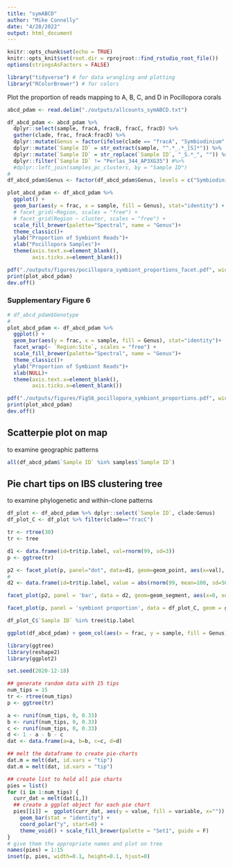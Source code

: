 ```yaml
---
title: "symABCD"
author: "Mike Connelly"
date: "4/28/2022"
output: html_document
---
```


```r
knitr::opts_chunk$set(echo = TRUE)
knitr::opts_knit$set(root.dir = rprojroot::find_rstudio_root_file())
options(stringsAsFactors = FALSE)
```

```r
library("tidyverse") # for data wrangling and plotting
library("RColorBrewer") # for colors
```

Plot the proportion of reads mapping to A, B, C, and D in Pocillopora corals

```r
abcd_pdam <- read.delim("./outputs/allcounts_symABCD.txt")

df_abcd_pdam <- abcd_pdam %>% 
  dplyr::select(sample, fracA, fracB, fracC, fracD) %>% 
  gather(clade, frac, fracA:fracD) %>%
  dplyr::mutate(Genus = factor(ifelse(clade == "fracA", "Symbiodinium", ifelse(clade == "fracB", "Breviolum", ifelse(clade == "fracC", "Cladocopium", "Durusdinium"))))) %>%
  dplyr::mutate(`Sample ID` = str_extract(sample, "^.*_.*_[S]*")) %>% 
  dplyr::mutate(`Sample ID` = str_replace(`Sample ID`, "_S.*_", "")) %>% 
  dplyr::filter(`Sample ID` != "Perlas_344_AP3XG35") #%>% 
  #dplyr::left_join(samples_pc_clusters, by = "Sample ID")
# 
df_abcd_pdam$Genus <- factor(df_abcd_pdam$Genus, levels = c("Symbiodinium", "Breviolum", "Cladocopium", "Durusdinium", ordered = T))

plot_abcd_pdam <- df_abcd_pdam %>% 
  ggplot() + 
  geom_bar(aes(y = frac, x = sample, fill = Genus), stat="identity") +
  # facet_grid(~Region, scales = "free") +
  # facet_grid(Region ~ cluster, scales = "free") +
  scale_fill_brewer(palette="Spectral", name = "Genus")+
  theme_classic()+
  ylab("Proportion of Symbiont Reads")+
  xlab("Pocillopora Samples")+
  theme(axis.text.x=element_blank(),
        axis.ticks.x=element_blank())
```
```r
pdf("./outputs/figures/pocillopora_symbiont_proportions_facet.pdf", width = 6.5, height = 6.5)
print(plot_abcd_pdam)
dev.off()
```
### Supplementary Figure 6
```r
# df_abcd_pdam$Genotype
# 
plot_abcd_pdam <- df_abcd_pdam %>% 
  ggplot() + 
  geom_bar(aes(y = frac, x = sample, fill = Genus), stat="identity")+
  facet_wrap(~ `Region:Site`, scales = "free") +
  scale_fill_brewer(palette="Spectral", name = "Genus")+
  theme_classic()+
  ylab("Proportion of Symbiont Reads")+
  xlab(NULL)+
  theme(axis.text.x=element_blank(),
        axis.ticks.x=element_blank())
```
```r
pdf("./outputs/figures/FigS6_pocillopora_symbiont_proportions.pdf", width = 6.5, height = 6.5)
print(plot_abcd_pdam)
dev.off()
```

## Scatterpie plot on map 
to examine geographic patterns
```r
all(df_abcd_pdam$`Sample ID` %in% samples$`Sample ID`)
```

## Pie chart tips on IBS clustering tree
to examine phylogenetic and within-clone patterns
```r
df_plot <- df_abcd_pdam %>% dplyr::select(`Sample ID`, clade:Genus)
df_plot_C <- df_plot %>% filter(clade=="fracC")
```
```r
tr <- rtree(30)
tr <- tree

d1 <- data.frame(id=tr$tip.label, val=rnorm(99, sd=3))
p <- ggtree(tr)

p2 <- facet_plot(p, panel="dot", data=d1, geom=geom_point, aes(x=val), color='firebrick')
#
d2 <- data.frame(id=tr$tip.label, value = abs(rnorm(99, mean=100, sd=50)))

facet_plot(p2, panel = 'bar', data = d2, geom=geom_segment, aes(x=0, xend=value, y=y, yend=y), size=3, color='steelblue') + theme_tree2()

facet_plot(p, panel = 'symbiont proportion', data = df_plot_C, geom = geom_point, mapping = aes(x = frac, fill = Genus), size=1) + theme_tree2()

df_plot_C$`Sample ID` %in% tree$tip.label
```
```r
ggplot(df_abcd_pdam) + geom_col(aes(x = frac, y = sample, fill = Genus))
```

```r
library(ggtree)
library(reshape2)
library(ggplot2)

set.seed(2020-12-18)

## generate random data with 15 tips
num_tips = 15
tr <- rtree(num_tips)
p <- ggtree(tr)

a <- runif(num_tips, 0, 0.33)
b <- runif(num_tips, 0, 0.33)
c <- runif(num_tips, 0, 0.33)
d <- 1 - a - b - c
dat <- data.frame(a=a, b=b, c=c, d=d)

## melt the dataframe to create pie-charts
dat.m = melt(dat, id.vars = "tip")
dat.m = melt(dat, id.vars = "tip")

## create list to hold all pie charts
pies = list()
for (i in 1:num_tips) {
  curr_dat = melt(dat[i,])
  ## create a ggplot object for each pie chart
  pies[[i]] =  ggplot(curr_dat, aes(y = value, fill = variable, x="")) + 
    geom_bar(stat = "identity") +
    coord_polar("y", start=0) +
    theme_void() + scale_fill_brewer(palette = "Set1", guide = F)
}
# give them the appropriate names and plot on tree
names(pies) = 1:15
inset(p, pies, width=0.1, height=0.1, hjust=0)
```

